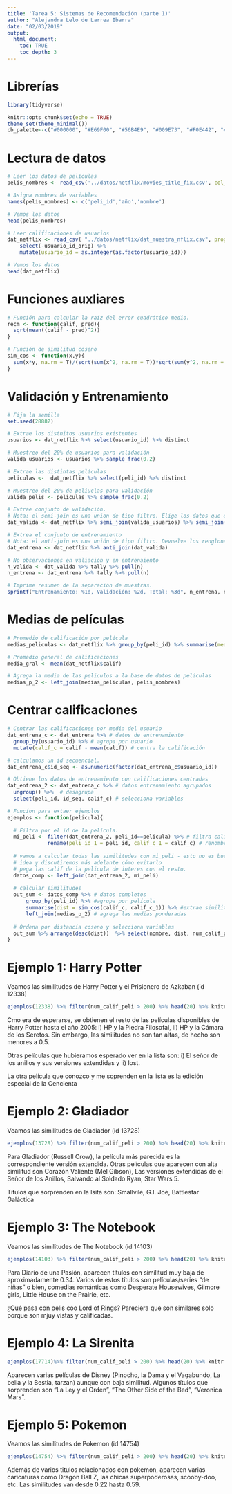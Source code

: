 ```yaml
---
title: 'Tarea 5: Sistemas de Recomendación (parte 1)'
author: "Alejandra Lelo de Larrea Ibarra"
date: "02/03/2019"
output: 
  html_document:
    toc: TRUE
    toc_depth: 3
---
```


# Librerías
```r
library(tidyverse)
```

```r
knitr::opts_chunk$set(echo = TRUE)
theme_set(theme_minimal())
cb_palette<-c("#000000", "#E69F00", "#56B4E9", "#009E73", "#F0E442", "#0072B2", "#D55E00", "#CC79A7")
```

# Lectura de datos 
```r
# Leer los datos de películas
pelis_nombres <- read_csv('../datos/netflix/movies_title_fix.csv', col_names = FALSE, na = c("", "NA", "NULL"))

# Asigna nombres de variables 
names(pelis_nombres) <- c('peli_id','año','nombre')

# Vemos los datos 
head(pelis_nombres)

# Leer calificaciones de usuarios
dat_netflix <- read_csv( "../datos/netflix/dat_muestra_nflix.csv", progress = FALSE) %>% 
    select(-usuario_id_orig) %>% 
    mutate(usuario_id = as.integer(as.factor(usuario_id)))

# Vemos los datos
head(dat_netflix)
```

# Funciones auxliares 
```r
# Función para calcular la raíz del error cuadrático medio. 
recm <- function(calif, pred){
  sqrt(mean((calif - pred)^2))
}

# Función de similitud coseno
sim_cos <- function(x,y){
  sum(x*y, na.rm = T)/(sqrt(sum(x^2, na.rm = T))*sqrt(sum(y^2, na.rm = T)))
}

```


# Validación y Entrenamiento

```r
# Fija la semilla 
set.seed(28882)

# Extrae los distnitos usuarios existentes 
usuarios <- dat_netflix %>% select(usuario_id) %>% distinct

# Muestreo del 20% de usuarios para validación 
valida_usuarios <- usuarios %>% sample_frac(0.2) 

# Extrae las distintas películas 
peliculas <-  dat_netflix %>% select(peli_id) %>% distinct

# Muestreo del 20% de peliuclas para validación 
valida_pelis <- peliculas %>% sample_frac(0.2)

```

```r
# Extrae conjunto de validación. 
# Nota: el semi-join es una union de tipo filtro. Elige los datos que están en A para los que hay un match en B. 
dat_valida <- dat_netflix %>% semi_join(valida_usuarios) %>% semi_join(valida_pelis) 

# Extrea el conjunto de entrenamiento 
# Nota: el anti-join es una unión de tipo filtro. Devuelve los renglones de A que no están en B. 
dat_entrena <- dat_netflix %>% anti_join(dat_valida)

# No observaciones en valiación y en entrenaiento 
n_valida <- dat_valida %>% tally %>% pull(n)
n_entrena <- dat_entrena %>% tally %>% pull(n)

# Imprime resumen de la separación de muestras. 
sprintf("Entrenamiento: %1d, Validación: %2d, Total: %3d", n_entrena, n_valida, n_entrena + n_valida)
```

# Medias de películas 

```r
# Promedio de calificación por película 
medias_peliculas <- dat_netflix %>% group_by(peli_id) %>% summarise(media_peli = mean(calif), num_calif_peli = length(calif))

# Promedio general de calificaciones 
media_gral <- mean(dat_netflix$calif)

# Agrega la media de las peliculos a la base de datos de peliculas 
medias_p_2 <- left_join(medias_peliculas, pelis_nombres)
```

# Centrar calificaciones 

```r
# Centrar las calificaciones por media del usuario
dat_entrena_c <- dat_entrena %>% # datos de entrenamiento 
  group_by(usuario_id) %>% # agrupa por usuario
  mutate(calif_c = calif - mean(calif)) # centra la calificación

# calculamos un id secuencial.
dat_entrena_c$id_seq <- as.numeric(factor(dat_entrena_c$usuario_id))

```

```r
# Obtiene los datos de entrenamiento con calificaciones centradas
dat_entrena_2 <- dat_entrena_c %>% # datos entrenamiento agrupados
  ungroup() %>%  # desagrupa 
  select(peli_id, id_seq, calif_c) # selecciona variables 

# Funcíon para extaer ejemplos 
ejemplos <- function(pelicula){
  
  # Filtra por el id de la película. 
  mi_peli <- filter(dat_entrena_2, peli_id==pelicula) %>% # filtra calif. de la película 
             rename(peli_id_1 = peli_id, calif_c_1 = calif_c) # renombra columnas 
  
  # vamos a calcular todas las similitudes con mi_peli - esto no es buena
  # idea y discutiremos más adelante cómo evitarlo
  # pega las calif de la pelicula de interes con el resto. 
  datos_comp <- left_join(dat_entrena_2, mi_peli) 
  
  # calcular similitudes
  out_sum <- datos_comp %>% # datos completos 
      group_by(peli_id) %>% #agrupa por película 
      summarise(dist = sim_cos(calif_c, calif_c_1)) %>% #extrae similitud coseno
      left_join(medias_p_2) # agrega las medias ponderadas 
  
  # Ordena por distancia coseno y selecciona variables 
  out_sum %>% arrange(desc(dist))  %>% select(nombre, dist, num_calif_peli)
}
```

# Ejemplo 1: Harry Potter 

Veamos las similitudes de Harry Potter y el Prisionero de Azkaban (id 12338)
```r
ejemplos(12338) %>% filter(num_calif_peli > 200) %>% head(20) %>% knitr::kable()
```

Cmo era de esperarse, se obtienen el resto de las películas disponibles de Harry Potter hasta el año 2005: i) HP y la Piedra Filosofal, ii) HP y la Cámara de los Seretos. Sin embargo, las similitudes no son tan altas, de hecho son menores a 0.5.

Otras películas que hubieramos esperado ver en la lista son: i) El señor de los anillos y sus versiones extendidas y ii) lost.

La otra película que conozco y me soprenden en la lista es la edición especial de la Cencienta


# Ejemplo 2: Gladiador

Veamos las similitudes de Gladiador (id 13728)
```r
ejemplos(13728) %>% filter(num_calif_peli > 200) %>% head(20) %>% knitr::kable()
```

Para Gladiador (Russell Crow), la película más parecida es la correspondiente versión extendida. Otras películas que aparecen con alta similitud son Corazón Valiente (Mel Gibson), Las versiones extendidas de el Señor de los Anillos, Salvando al Soldado Ryan, Star Wars 5. 


Títulos que sorprenden en la lsita son: Smallvile, G.I. Joe, Battlestar Galáctica


# Ejemplo 3: The Notebook

Veamos las similitudes de The Notebook (id 14103)
```r
ejemplos(14103) %>% filter(num_calif_peli > 200) %>% head(20) %>% knitr::kable()
```

Para Diario de una Pasión, aparecen títulos con similitud muy baja de aproximadamente 0.34. Varios de estos títulos son películas/series "de niñas" o bien, comedias románticas como Desperate Housewives, Gilmore girls, Little House on the Prairie, etc. 

¿Qué pasa con pelis coo Lord of Rings? Pareciera que son similares solo porque son mjuy vistas y calificadas. 


# Ejemplo 4: La Sirenita

```r
ejemplos(17714)%>% filter(num_calif_peli > 200) %>% head(20) %>% knitr::kable()
```

Aparecen varias películas de Disney (Pinocho, la Dama y el Vagabundo, La bella y la Bestia, tarzan) aunque con baja similitud. Algunos títulos que sorprenden son "La Ley y el Orden", "The Other Side of the Bed", "Veronica Mars". 


# Ejemplo 5: Pokemon

Veamos las similitudes de Pokemon (id 14754)
```r
ejemplos(14754) %>% filter(num_calif_peli > 200) %>% head(20) %>% knitr::kable()
```

Además de varios titulos relacionados con pokemon, aparecen varias caricaturas como Dragon Ball Z, las chicas superpoderosas, scooby-doo, etc. Las similitudes van desde 0.22 hasta 0.59. 